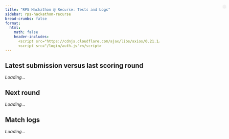 ```yaml
---
title: "RPS Hackathon @ Recurse: Tests and Logs"
sidebar: rps-hackathon-recurse
bread-crumbs: false
format:
  html:
    math: false
    header-includes:
      <script src="https://cdnjs.cloudflare.com/ajax/libs/axios/0.21.1/axios.min.js"></script>
      <script src="/login/auth.js"></script>
---
```


<style>
    #user-bar {
        position: absolute;
        top: 70px;
        right: 10px;
        display: inline-flex;
        align-items: center;
        background-color: #f1f1f1;
        padding: 5px 5px;
        border-radius: 20px;
        box-shadow: 0 2px 4px rgba(0,0,0,0.1);
    }
    #user-bar img {
        width: 30px;
        height: 30px;
        border-radius: 50%;
        margin-right: 10px;
    }
    #user-bar span {
        margin-right: 10px;
    }
    .dropdown {
        position: relative;
        display: inline-block;
    }
    .dropdown-content {
        display: none;
        position: absolute;
        right: 0;
        background-color: #f9f9f9;
        min-width: 120px;
        box-shadow: 0 8px 16px rgba(0,0,0,0.2);
        z-index: 1;
        border-radius: 4px;
    }
    .dropdown:hover .dropdown-content { display: block; }
    .dropdown-content a {
        color: black;
        padding: 12px 16px;
        text-decoration: none;
        display: block;
    }
    .dropdown-content a:hover { background-color: #f1f1f1; border-radius: 4px; }
    
    
    table {
        border-collapse: collapse;
        margin-top: 20px;
    }
    th, td {
        border: 1px solid #ddd;
        padding: 2px;
        text-align: center;
        white-space: nowrap;
        overflow: hidden;
        text-overflow: ellipsis;
    }
    th {
        background-color: #f1f1f1;
        white-space: nowrap;
        padding: 8px;
        vertical-align: bottom;
    }
    #testing-container th {
        height: 13.7em;
    }
    th > div {
        writing-mode: vertical-lr;
        transform: rotate(180deg);
        height: 100%;
        width: 100%;
        text-align: left;
        padding: 0 3px;
    }
    .half-row-gap {
        height: 10px;
        background-color: #f9f9f9;
    }
    .half-column-gap {
        width: 10px;
        background-color: #f9f9f9;
    }
    .score-cell {
        color: black;
        text-shadow: 1px 1px 1px rgba(255,255,255,0.5);
    }
    .ebot {
        display: none;
    }
    #testing-info {
        margin-bottom: 20px;
        font-style: italic;
        width: 58em;
    }
    
    /* Styles for history tables */
    #match-logs table {
        border-collapse: collapse;
        font-size: 12px;
        width: 100%;
        table-layout: fixed;
    }

    #match-logs th, #match-logs td {
        border: 1px solid #ddd;
        padding: 2px;
        text-align: center;
        width: 2.5em;
        overflow: hidden;
        white-space: nowrap;
    }

    #match-logs th:first-child,
    #match-logs td:first-child {
        text-align: left;
        padding-left: 5px;
    }

    /* Styles for collapsibles */
    details {
        border: 1px solid #aaa;
        border-radius: 4px;
        padding: 0.5em 0.5em 0;
        margin-bottom: 1em;
    }

    summary {
        font-weight: bold;
        margin: -0.5em -0.5em 0;
        padding: 0.5em;
        cursor: pointer;
    }

    details[open] {
        padding: 0.5em;
    }

    details[open] summary {
        border-bottom: 1px solid #aaa;
        margin-bottom: 0.5em;
    }
</style>

<div id="user-bar"></div>

<h2>Latest submission versus last scoring round</h2>

<div id="testing-info">Loading...</div>
<div id="testing-container"></div>

<h2>Next round</h2>
<em><span id="next-round-name">Loading...</span></em>

<h2>Match logs</h2>
<div id="match-logs"><em>Loading...</em></div>

<script>
    const NON_EBOT_EXCEPTIONS = ['Di10n', 'Elijer', 'Crazytieguy'];

    async function fetchLastLeaderboardScoringData() {
        try {
            const response = await axios.get('https://staff-dev1.poker.camp:8443/leaderboard-rps-hackathon-20240917/scoring/last');
            return response.data;
        } catch (error) {
            console.error('Error fetching data:', error);
            return null;
        }
    }

    async function fetchTestingData() {
        try {
            const token = localStorage.getItem('github_oauth_token');
            const username = localStorage.getItem('github_username');
            
            if (!token || !username) {
                console.error('Token or username not found');
                return null;
            }

            const response = await axios.post('https://staff-dev1.poker.camp:8443/leaderboard-rps-hackathon-20240917/testing', {
                token: token,
                username: username
            });
            
            console.log('Testing API Response:', response.data);
            return response.data;
        } catch (error) {
            console.error('Error fetching testing data:', error);
            return null;
        }
    }

    async function fetchHistories() {
        try {
            const token = localStorage.getItem('github_oauth_token');
            const username = localStorage.getItem('github_username');
            
            if (!token || !username) {
                console.error('Token or username not found');
                return null;
            }

            const response = await axios.post('https://staff-dev1.poker.camp:8443/histories-rps-hackathon-20240917/', {
                token: token,
                username: username
            });
            
            console.log('Histories API Response:', response.data);
            return response.data;
        } catch (error) {
            console.error('Error fetching testing data:', error);
            return null;
        }
    }

    function getColorForValue(value) {
        const normalizedValue = (value + 100) / 200; // Normalize to 0-1
        if (normalizedValue < 0.5) {
            // Red to White
            const intensity = Math.round(255 * (normalizedValue * 2));
            return `rgb(255, ${intensity}, ${intensity})`;
        } else {
            // White to Green
            const intensity = Math.round(255 * ((1 - normalizedValue) * 2));
            return `rgb(${intensity}, 255, ${intensity})`;
        }
    }

    function formatNumber(value) {
        return value > 0 ? `+${value.toFixed(2)}` : value.toFixed(2);
    }

    function isEBot(name) {
        return /^\d-/.test(name) && !NON_EBOT_EXCEPTIONS.includes(name);
    }

    function formatDate(dateString) {
        const date = new Date(dateString);
        return date.toLocaleString();
    }
    
    // Function to format date, dropping the date if it's today
    function formatDateMaybe(dateString) {
        const date = new Date(dateString);
        const today = new Date();
        if (date.toDateString() === today.toDateString()) {
            return date.toLocaleTimeString();
        } else {
            return formatDate(dateString);
        }
    }

    function createTournamentInfo(data) {
        const { tournament_id, start_time, end_time, scoring_weight, groups, round_name } = data;
        const username = localStorage.getItem('github_username');
        let userScore = 'N/A';
    
        // Find the user's score
        for (let group of groups) {
            const player = group.players.find(p => p.name === username);
            if (player) {
                userScore = player.mean.toFixed(2);
                break;
            }
        }
    
        return `
            <strong>You: ${userScore}${scoring_weight !== undefined ? ` × weight ${scoring_weight.toFixed(2)}` : ''}</strong> | 
            Tournament #${tournament_id} (<em>${round_name}</em>) | 
            Started: ${formatDateMaybe(start_time)} | 
            Ended: ${formatDateMaybe(end_time)}
        `;
    }

    function createMatrixTable(data, isLatestRound = false, allRoundsData = null) {
        if (data === null) {
            return `<em>(no rounds scored yet)</em>`
        }
        
        const players = data.groups.flatMap(group => group.players);
        let nonEBots = players.filter(player => !isEBot(player.name));
        let eBots = players.filter(player => isEBot(player.name));
    
        // Calculate sum of scores against non-eBots for each eBot
        eBots.forEach(eBot => {
            eBot.sumAgainstNonEBots = nonEBots.reduce((sum, nonEBot) => {
                return sum + (eBot.matchups[nonEBot.name] || 0);
            }, 0);
        });
    
        if (isLatestRound && allRoundsData) {
            // Calculate total scores
            const totalScores = calculateTotalScores(allRoundsData);
            players.forEach(player => {
                player.totalScore = totalScores[player.name] || 0;
            });
            // Sort non-eBots by total score descending for the latest round
            nonEBots.sort((a, b) => b.totalScore - a.totalScore);
        } else {
            // Sort non-eBots by round score descending for previous rounds
            nonEBots.sort((a, b) => b.mean - a.mean);
        }
    
        // Sort eBots by sum of scores against non-eBots ascending
        eBots.sort((a, b) => a.sumAgainstNonEBots - b.sumAgainstNonEBots);
    
        const sortedPlayers = [...nonEBots, ...eBots];
        const playerNames = sortedPlayers.map(player => player.name);
    
        let tableHTML = '<table><tr><th>Player</th>';
        if (isLatestRound) {
            tableHTML += '<th>Total Score</th>';
        }
        tableHTML += '<th>Round Score</th><th class="half-column-gap"></th>';
        playerNames.forEach((name, index) => {
            if (index === nonEBots.length) {
                tableHTML += '<th class="half-column-gap"></th>';
            }
            tableHTML += `<th><div>${name}</div></th>`;
        });
        tableHTML += '</tr>';
        
        const username = localStorage.getItem('github_username');
        
        sortedPlayers.forEach((player, index) => {
            const playerClass = player.name.replace(/[^a-zA-Z0-9]/g, '_');
            const ebotClass = isEBot(player.name) ? 'ebot' : '';
            const isUserRow = (player.name === username) || (player.name === username + '[UPDATE]');
            const userRowClass = isUserRow ? 'user-row' : '';
            const userRowStyle = isUserRow ? 'style="font-weight: bold; border: 2px solid #000;"' : '';
            
            tableHTML += `<tr class="${playerClass} ${ebotClass} ${userRowClass}" ${userRowStyle}>`;
            tableHTML += `<td>${player.name}</td>`;
            if (isLatestRound) {
                tableHTML += `<td>${formatNumber(player.totalScore)}</td>`;
            }
            tableHTML += `<td>${formatNumber(player.mean)}</td>`;
            tableHTML += '<td class="half-column-gap"></td>';
            playerNames.forEach((opponentName, opponentIndex) => {
                if (opponentIndex === nonEBots.length) {
                    tableHTML += '<td class="half-column-gap"></td>';
                }
                const matchupValue = player.matchups[opponentName];
                if (matchupValue !== undefined) {
                    const backgroundColor = getColorForValue(matchupValue);
                    tableHTML += `<td class="score-cell" style="background-color: ${backgroundColor}">${formatNumber(matchupValue)}</td>`;
                } else {
                    tableHTML += '<td>-</td>';
                }
            });
            tableHTML += '</tr>';
        });
    
        tableHTML += '</table>';
        return tableHTML;
    }

    async function initTable() {
        const last_leaderboard_scoring_data = await fetchLastLeaderboardScoringData();
        const testing_data = await fetchTestingData();
        console.log(last_leaderboard_scoring_data);
        console.log(testing_data);
        if (last_leaderboard_scoring_data) {
            if (testing_data) {
                const testingInfoContainer = document.getElementById('testing-info');
                testingInfoContainer.innerHTML = `
                    <div class="tournament-info">
                        <strong>You: ${formatNumber(testing_data.mean)}</strong> | Started: ${formatDateMaybe(testing_data.start_time)} | 
                        Ended: ${formatDateMaybe(testing_data.end_time)}
                    </div>
                `;
                
                last_leaderboard_scoring_data['latest_round']['groups'].push({'players':[testing_data]})
    
                const testingContainer = document.getElementById('testing-container');
                
                testingContainer.innerHTML = createMatrixTable(last_leaderboard_scoring_data['latest_round'], false);
                /*
                let testingTableHTML = '<table><tr><th>Opponent</th><th>Score</th></tr>';
                for (const [opponent, score] of Object.entries(testing_data.matchups)) {
                    const backgroundColor = getColorForValue(score);
                    testingTableHTML += `
                        <tr>
                            <td>${opponent}</td>
                            <td class="score-cell" style="background-color: ${backgroundColor}">${formatNumber(score)}</td>
                        </tr>
                    `;
                }
                testingTableHTML += '</table>';
                testingContainer.innerHTML = testingTableHTML;
                */
            }
        }
        
        if (last_leaderboard_scoring_data["next_round_name"] === null) {
            document.getElementById('next-round-name').innerHTML = `(no more rounds)`;
        } else {
            document.getElementById('next-round-name').innerHTML = `"${last_leaderboard_scoring_data["next_round_name"]}" scored at ${formatDateMaybe(last_leaderboard_scoring_data["next_round_time"])}`;
        }
    }
    
    async function initHistories() {
        const histories = await fetchHistories();
        if (!histories || !histories.round_histories) {
            console.error('No history data available');
            return;
        }
    
        const username = localStorage.getItem('github_username');
        const matchLogsContainer = document.getElementById('match-logs');
        matchLogsContainer.innerHTML = ''; // Clear any existing content
        
        if (histories.round_histories.length === 0 ) {
            matchLogsContainer.innerHTML = `<em>(no rounds scored yet)</em>`;
        }
    
        // Sort rounds by date (assuming the keys are date strings)
        const sortedRounds = Object.keys(histories.round_histories).sort().reverse();
    
        sortedRounds.forEach(roundDate => {
            const roundData = histories.round_histories[roundDate];
            const collapsible = document.createElement('details');
            const summary = document.createElement('summary');
            summary.textContent = `Tournament #${roundData['tournament_info']['tournament_id']} | Started: ${formatDateMaybe(roundData['tournament_info']['start_time'])} | Ended: ${formatDateMaybe(roundData['tournament_info']['end_time'])}`;
            collapsible.appendChild(summary);
    
            const content = document.createElement('div');
            
            // Add tournament info
            const tournamentInfo = roundData.tournament_info;
            const infoP = document.createElement('p');
            infoP.innerHTML = `Start: ${formatDate(tournamentInfo.start_time)}<br>End: ${formatDate(tournamentInfo.end_time)}`;
            content.appendChild(infoP);
    
            // Create tables for each matchup
            Object.keys(roundData.matchups).forEach(opponent => {
                const matchup = roundData.matchups[opponent];
                const table = document.createElement('table');
                table.style.marginBottom = '20px';
                
                // Create table header
                const headerRow = table.insertRow();
                const playerHeader = document.createElement('th');
                playerHeader.textContent = 'Player';
                headerRow.appendChild(playerHeader);
                for (let i = 0; i < 200; i++) {
                    const th = document.createElement('th');
                    th.textContent = i + 1;
                    headerRow.appendChild(th);
                }
    
                // Create rows for username and opponent
                const userRow = table.insertRow();
                const opponentRow = table.insertRow();
    
                // Add player names in the first column
                const userNameCell = userRow.insertCell();
                userNameCell.textContent = username;
                userNameCell.style.fontWeight = 'bold';
                
                const opponentNameCell = opponentRow.insertCell();
                opponentNameCell.textContent = opponent;
                opponentNameCell.style.fontWeight = 'bold';
    
                matchup.forEach((round, index) => {
                    const userCell = userRow.insertCell();
                    const opponentCell = opponentRow.insertCell();
    
                    userCell.textContent = round[0];
                    opponentCell.textContent = round[1];
    
                    // Color coding
                    userCell.style.backgroundColor = getColorForAction(round[0]);
                    opponentCell.style.backgroundColor = getColorForAction(round[1]);
                });
                content.appendChild(table);
            });
    
            collapsible.appendChild(content);
            matchLogsContainer.appendChild(collapsible);
        });
    }
    
    function getColorForAction(action) {
        switch (action) {
            case 'R': return '#FFB3BA'; // Light Red for Rock
            case 'P': return '#BAE1FF'; // Light Blue for Paper
            case 'S': return '#BAFFC9'; // Light Green for Scissors
            default: return '#FFFFFF'; // White for unknown
        }
    }

    initTable();
    
    initHistories();
</script>
